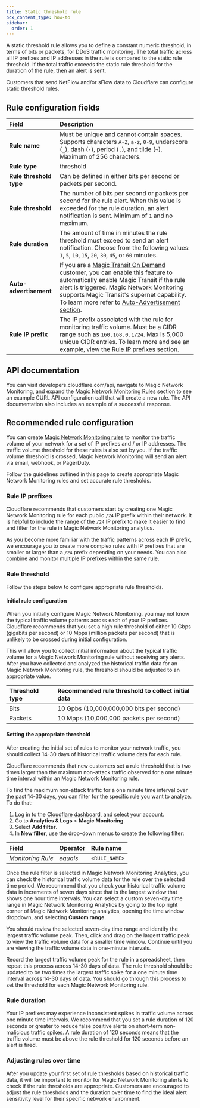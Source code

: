 ```yaml
---
title: Static threshold rule
pcx_content_type: how-to
sidebar:
  order: 1
---
```


A static threshold rule allows you to define a constant numeric threshold, in terms of bits or packets, for DDoS traffic monitoring. The total traffic across all IP prefixes and IP addresses in the rule is compared to the static rule threshold. If the total traffic exceeds the static rule threshold for the duration of the rule, then an alert is sent.

Customers that send NetFlow and/or sFlow data to Cloudflare can configure static threshold rules.

## Rule configuration fields

| Field | Description |
| :---- | :---- |
| **Rule name** | Must be unique and cannot contain spaces. Supports characters `A-Z`, `a-z`, `0-9`, underscore (`_`), dash (`-`), period (`.`), and tilde (`~`). Maximum of 256 characters. |
| **Rule type** | threshold |
| **Rule threshold type** | Can be defined in either bits per second or packets per second. |
| **Rule threshold** | The number of bits per second or packets per second for the rule alert. When this value is exceeded for the rule duration, an alert notification is sent. Minimum of `1` and no maximum. |
| **Rule duration** | The amount of time in minutes the rule threshold must exceed to send an alert notification. Choose from the following values: `1`, `5`, `10`, `15`, `20`, `30`, `45`, or `60` minutes. |
| **Auto-advertisement** | If you are a [Magic Transit On Demand](/magic-transit/on-demand) customer, you can enable this feature to automatically enable Magic Transit if the rule alert is triggered. Magic Network Monitoring supports Magic Transit's supernet capability. To learn more refer to [Auto-Advertisement section](/magic-network-monitoring/rules/#rule-auto-advertisement). |
| **Rule IP prefix** | The IP prefix associated with the rule for monitoring traffic volume. Must be a CIDR range such as `160.168.0.1/24`. Max is 5,000 unique CIDR entries. To learn more and see an example, view the [Rule IP prefixes](/magic-network-monitoring/rules/#rule-ip-prefixes) section. |

## API documentation

You can visit developers.cloudflare.com/api, navigate to Magic Network Monitoring, and expand the [Magic Network Monitoring Rules](/api/resources/magic_network_monitoring/subresources/rules/) section to see an example CURL API configuration call that will create a new rule. The API documentation also includes an example of a successful response.

## Recommended rule configuration

You can create [Magic Network Monitoring rules](/magic-network-monitoring/rules/) to monitor the traffic volume of your network for a set of IP prefixes and / or IP addresses. The traffic volume threshold for these rules is also set by you. If the traffic volume threshold is crossed, Magic Network Monitoring will send an alert via email, webhook, or PagerDuty.

Follow the guidelines outlined in this page to create appropriate Magic Network Monitoring rules and set accurate rule thresholds.

### Rule IP prefixes

Cloudflare recommends that customers start by creating one Magic Network Monitoring rule for each public `/24` IP prefix within their network. It is helpful to include the range of the `/24` IP prefix to make it easier to find and filter for the rule in Magic Network Monitoring analytics.

As you become more familiar with the traffic patterns across each IP prefix, we encourage you to create more complex rules with IP prefixes that are smaller or larger than a `/24` prefix depending on your needs. You can also combine and monitor multiple IP prefixes within the same rule.

### Rule threshold

Follow the steps below to configure appropriate rule thresholds.

#### Initial rule configuration

When you initially configure Magic Network Monitoring, you may not know the typical traffic volume patterns across each of your IP prefixes. Cloudflare recommends that you set a high rule threshold of either 10 Gbps (gigabits per second) or 10 Mpps (million packets per second) that is unlikely to be crossed during initial configuration.

This will allow you to collect initial information about the typical traffic volume for a Magic Network Monitoring rule without receiving any alerts. After you have collected and analyzed the historical traffic data for an Magic Network Monitoring rule, the threshold should be adjusted to an appropriate value.

| Threshold type | Recommended rule threshold to collect initial data |
| :---- 				 | :---- 																						  |
| Bits 					 | 10 Gpbs (10,000,000,000 bits per second) 					|
| Packets 			 | 10 Mpps (10,000,000 packets per second) 						|

#### Setting the appropriate threshold

After creating the initial set of rules to monitor your network traffic, you should collect 14-30 days of historical traffic volume data for each rule.

Cloudflare recommends that new customers set a rule threshold that is two times larger than the maximum non-attack traffic observed for a one minute time interval within an Magic Network Monitoring rule.

To find the maximum non-attack traffic for a one minute time interval over the past 14-30 days, you can filter for the specific rule you want to analyze. To do that:

1. Log in to the [Cloudflare dashboard](https://dash.cloudflare.com/login), and select your account.
2. Go to **Analytics & Logs** > **Magic Monitoring**.
3. Select **Add filter**.
4. In **New filter**, use the drop-down menus to create the following filter:

| Field 						| Operator | Rule name 			|
| :---- 						| :---- 	 | :---- 		 			|
| _Monitoring Rule_ | _equals_ | `<RULE_NAME>`  |

Once the rule filter is selected in Magic Network Monitoring Analytics, you can check the historical traffic volume data for the rule over the selected time period. We recommend that you check your historical traffic volume data in increments of seven days since that is the largest window that shows one hour time intervals. You can select a custom seven-day time range in Magic Network Monitoring Analytics by going to the top right corner of Magic Network Monitoring analytics, opening the time window dropdown, and selecting **Custom range**.

You should review the selected seven-day time range and identify the largest traffic volume peak. Then, click and drag on the largest traffic peak to view the traffic volume data for a smaller time window. Continue until you are viewing the traffic volume data in one-minute intervals.

Record the largest traffic volume peak for the rule in a spreadsheet, then repeat this process across 14-30 days of data. The rule threshold should be updated to be two times the largest traffic spike for a one minute time interval across 14-30 days of data. You should go through this process to set the threshold for each Magic Network Monitoring rule.

### Rule duration

Your IP prefixes may experience inconsistent spikes in traffic volume across one minute time intervals. We recommend that you set a rule duration of 120 seconds or greater to reduce false positive alerts on short-term non-malicious traffic spikes. A rule duration of 120 seconds means that the traffic volume must be above the rule threshold for 120 seconds before an alert is fired.

### Adjusting rules over time

After you update your first set of rule thresholds based on historical traffic data, it will be important to monitor for Magic Network Monitoring alerts to check if the rule thresholds are appropriate. Customers are encouraged to adjust the rule thresholds and the duration over time to find the ideal alert sensitivity level for their specific network environment.